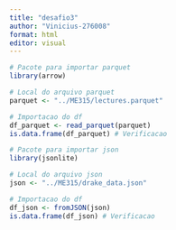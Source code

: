 ```yaml
---
title: "desafio3"
author: "Vinicius-276008"
format: html
editor: visual
---
```


```r
# Pacote para importar parquet
library(arrow)

# Local do arquivo parquet
parquet <- "../ME315/lectures.parquet"

# Importacao do df
df_parquet <- read_parquet(parquet)
is.data.frame(df_parquet) # Verificacao
```

```r
# Pacote para importar json
library(jsonlite)

# Local do arquivo json
json <- "../ME315/drake_data.json"

# Importacao do df
df_json <- fromJSON(json)
is.data.frame(df_json) # Verificacao
```
